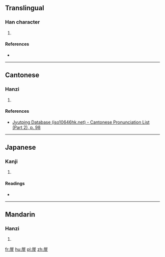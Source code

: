 ==Translingual==

===Han character===
{{Han char|rn=44|rad=尸|as=07|sn=10|four=77241|canj=SYTJ|ids=⿸尸辛}}

# {{defn|Han|sort=尸07}}

====References====
* {{Han ref|kx=0302.120|dkj=07716|dj=0599.240|hdz=20976.050|uh=5C56|ud=23638|bh=D16A|bd=53610}}

----

==Cantonese==

===Hanzi===
{{yue-hanzi|jyut=[[sai1]]|y=sai1}}

# {{defn|lang=yue|sort=尸07}}

====References====
* [http://www.iso10646hk.net/jp/document/download.jsp Jyutping Database (iso10646hk.net) - Cantonese Pronunciation List (Part 2), p. 98]

----

==Japanese==

===Kanji===
{{ja-kanji|grade=|rs=尸07}}

# {{defn|lang=ja|sort=尸07}}

====Readings====
* {{ja-readings|on=[[せい]] (sei), [[さい]] (sai)|kun=[[やすむ]] (yasumu), [[かたい]] (katai)}}

----

==Mandarin==

===Hanzi===
{{cmn-hanzi|pin=[[xī]] ([[xi1]])|wg=hsi<sup>1</sup>}}

# {{defn|lang=cmn|sort=尸07}}

[[fr:屖]]
[[hu:屖]]
[[pl:屖]]
[[zh:屖]]